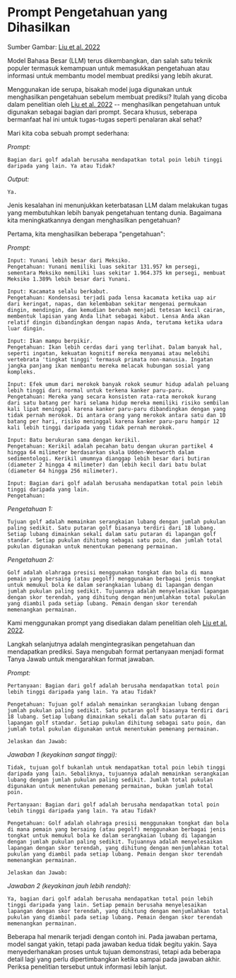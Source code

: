 
# Prompt Pengetahuan yang Dihasilkan


<Screenshot src={GENKNOW} alt="GENKNOW" />

Sumber Gambar: [Liu et al. 2022](https://arxiv.org/pdf/2110.08387.pdf)

Model Bahasa Besar (LLM) terus dikembangkan, dan salah satu teknik populer termasuk kemampuan untuk memasukkan pengetahuan atau informasi untuk membantu model membuat prediksi yang lebih akurat.

Menggunakan ide serupa, bisakah model juga digunakan untuk menghasilkan pengetahuan sebelum membuat prediksi? Itulah yang dicoba dalam penelitian oleh [Liu et al. 2022](https://arxiv.org/pdf/2110.08387.pdf) -- menghasilkan pengetahuan untuk digunakan sebagai bagian dari prompt. Secara khusus, seberapa bermanfaat hal ini untuk tugas-tugas seperti penalaran akal sehat?

Mari kita coba sebuah prompt sederhana:

*Prompt:*
```
Bagian dari golf adalah berusaha mendapatkan total poin lebih tinggi daripada yang lain. Ya atau Tidak?
```

*Output:*
```
Ya.
```

Jenis kesalahan ini menunjukkan keterbatasan LLM dalam melakukan tugas yang membutuhkan lebih banyak pengetahuan tentang dunia. Bagaimana kita meningkatkannya dengan menghasilkan pengetahuan?

Pertama, kita menghasilkan beberapa "pengetahuan":

*Prompt:*
```
Input: Yunani lebih besar dari Meksiko.
Pengetahuan: Yunani memiliki luas sekitar 131.957 km persegi, sementara Meksiko memiliki luas sekitar 1.964.375 km persegi, membuat Meksiko 1.389% lebih besar dari Yunani.

Input: Kacamata selalu berkabut.
Pengetahuan: Kondensasi terjadi pada lensa kacamata ketika uap air dari keringat, napas, dan kelembaban sekitar mengenai permukaan dingin, mendingin, dan kemudian berubah menjadi tetesan kecil cairan, membentuk lapisan yang Anda lihat sebagai kabut. Lensa Anda akan relatif dingin dibandingkan dengan napas Anda, terutama ketika udara luar dingin.

Input: Ikan mampu berpikir.
Pengetahuan: Ikan lebih cerdas dari yang terlihat. Dalam banyak hal, seperti ingatan, kekuatan kognitif mereka menyamai atau melebihi vertebrata 'tingkat tinggi' termasuk primata non-manusia. Ingatan jangka panjang ikan membantu mereka melacak hubungan sosial yang kompleks.

Input: Efek umum dari merokok banyak rokok seumur hidup adalah peluang lebih tinggi dari normal untuk terkena kanker paru-paru.
Pengetahuan: Mereka yang secara konsisten rata-rata merokok kurang dari satu batang per hari selama hidup mereka memiliki risiko sembilan kali lipat meninggal karena kanker paru-paru dibandingkan dengan yang tidak pernah merokok. Di antara orang yang merokok antara satu dan 10 batang per hari, risiko meninggal karena kanker paru-paru hampir 12 kali lebih tinggi daripada yang tidak pernah merokok.

Input: Batu berukuran sama dengan kerikil.
Pengetahuan: Kerikil adalah pecahan batu dengan ukuran partikel 4 hingga 64 milimeter berdasarkan skala Udden-Wentworth dalam sedimentologi. Kerikil umumnya dianggap lebih besar dari butiran (diameter 2 hingga 4 milimeter) dan lebih kecil dari batu bulat (diameter 64 hingga 256 milimeter).

Input: Bagian dari golf adalah berusaha mendapatkan total poin lebih tinggi daripada yang lain.
Pengetahuan:
```

*Pengetahuan 1:*
```
Tujuan golf adalah memainkan serangkaian lubang dengan jumlah pukulan paling sedikit. Satu putaran golf biasanya terdiri dari 18 lubang. Setiap lubang dimainkan sekali dalam satu putaran di lapangan golf standar. Setiap pukulan dihitung sebagai satu poin, dan jumlah total pukulan digunakan untuk menentukan pemenang permainan.
```

*Pengetahuan 2:*
```
Golf adalah olahraga presisi menggunakan tongkat dan bola di mana pemain yang bersaing (atau pegolf) menggunakan berbagai jenis tongkat untuk memukul bola ke dalam serangkaian lubang di lapangan dengan jumlah pukulan paling sedikit. Tujuannya adalah menyelesaikan lapangan dengan skor terendah, yang dihitung dengan menjumlahkan total pukulan yang diambil pada setiap lubang. Pemain dengan skor terendah memenangkan permainan.
```

Kami menggunakan prompt yang disediakan dalam penelitian oleh [Liu et al. 2022](https://arxiv.org/pdf/2110.08387.pdf).

Langkah selanjutnya adalah mengintegrasikan pengetahuan dan mendapatkan prediksi. Saya mengubah format pertanyaan menjadi format Tanya Jawab untuk mengarahkan format jawaban.

*Prompt:*
```
Pertanyaan: Bagian dari golf adalah berusaha mendapatkan total poin lebih tinggi daripada yang lain. Ya atau Tidak?

Pengetahuan: Tujuan golf adalah memainkan serangkaian lubang dengan jumlah pukulan paling sedikit. Satu putaran golf biasanya terdiri dari 18 lubang. Setiap lubang dimainkan sekali dalam satu putaran di lapangan golf standar. Setiap pukulan dihitung sebagai satu poin, dan jumlah total pukulan digunakan untuk menentukan pemenang permainan.

Jelaskan dan Jawab:
```

*Jawaban 1 (keyakinan sangat tinggi):*
```
Tidak, tujuan golf bukanlah untuk mendapatkan total poin lebih tinggi daripada yang lain. Sebaliknya, tujuannya adalah memainkan serangkaian lubang dengan jumlah pukulan paling sedikit. Jumlah total pukulan digunakan untuk menentukan pemenang permainan, bukan jumlah total poin.
```

```
Pertanyaan: Bagian dari golf adalah berusaha mendapatkan total poin lebih tinggi daripada yang lain. Ya atau Tidak?

Pengetahuan: Golf adalah olahraga presisi menggunakan tongkat dan bola di mana pemain yang bersaing (atau pegolf) menggunakan berbagai jenis tongkat untuk memukul bola ke dalam serangkaian lubang di lapangan dengan jumlah pukulan paling sedikit. Tujuannya adalah menyelesaikan lapangan dengan skor terendah, yang dihitung dengan menjumlahkan total pukulan yang diambil pada setiap lubang. Pemain dengan skor terendah memenangkan permainan.

Jelaskan dan Jawab:
```

*Jawaban 2 (keyakinan jauh lebih rendah):*
```
Ya, bagian dari golf adalah berusaha mendapatkan total poin lebih tinggi daripada yang lain. Setiap pemain berusaha menyelesaikan lapangan dengan skor terendah, yang dihitung dengan menjumlahkan total pukulan yang diambil pada setiap lubang. Pemain dengan skor terendah memenangkan permainan.
```

Beberapa hal menarik terjadi dengan contoh ini. Pada jawaban pertama, model sangat yakin, tetapi pada jawaban kedua tidak begitu yakin. Saya menyederhanakan proses untuk tujuan demonstrasi, tetapi ada beberapa detail lagi yang perlu dipertimbangkan ketika sampai pada jawaban akhir. Periksa penelitian tersebut untuk informasi lebih lanjut.

